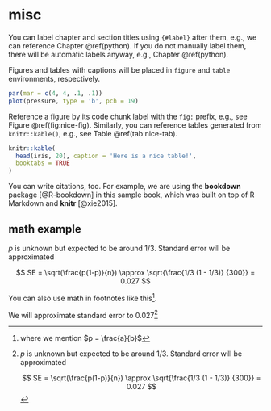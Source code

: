 # misc

You can label chapter and section titles using `{#label}` after them, e.g., we can reference Chapter \@ref(python). If you do not manually label them, there will be automatic labels anyway, e.g., Chapter \@ref(python).

Figures and tables with captions will be placed in `figure` and `table` environments, respectively.

```r
par(mar = c(4, 4, .1, .1))
plot(pressure, type = 'b', pch = 19)
```

Reference a figure by its code chunk label with the `fig:` prefix, e.g., see Figure \@ref(fig:nice-fig). Similarly, you can reference tables generated from `knitr::kable()`, e.g., see Table \@ref(tab:nice-tab).

```r
knitr::kable(
  head(iris, 20), caption = 'Here is a nice table!',
  booktabs = TRUE
)
```

You can write citations, too. For example, we are using the **bookdown** package [@R-bookdown] in this sample book, which was built on top of R Markdown and **knitr** [@xie2015].

## math example

$p$ is unknown but expected to be around 1/3. Standard error will be approximated

$$
SE = \sqrt(\frac{p(1-p)}{n}) \approx \sqrt{\frac{1/3 (1 - 1/3)} {300}} = 0.027
$$

You can also use math in footnotes like this^[where we mention $p = \frac{a}{b}$].

We will approximate standard error to 0.027[^longnote]

[^longnote]: $p$ is unknown but expected to be around 1/3. Standard error will be approximated

    $$
    SE = \sqrt(\frac{p(1-p)}{n}) \approx \sqrt{\frac{1/3 (1 - 1/3)} {300}} = 0.027
    $$
